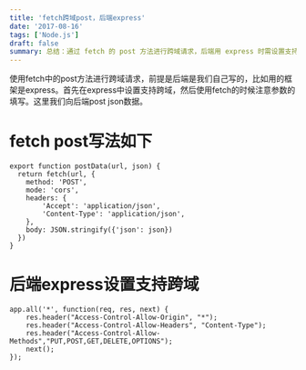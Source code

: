 ```yaml
---
title: 'fetch跨域post，后端express'
date: '2017-08-16'
tags: ['Node.js']
draft: false
summary: 总结：通过 fetch 的 post 方法进行跨域请求，后端用 express 时需设置支持跨域，如在 express 中设置各种跨域头信息，fetch 中要注意参数填写，这里还给出了 fetch post 的写法和后端 express 设置跨域的代码。 
---
```


使用fetch中的post方法进行跨域请求，前提是后端是我们自己写的，比如用的框架是express。首先在express中设置支持跨域，然后使用fetch的时候注意参数的填写。这里我们向后端post json数据。

# fetch post写法如下
```
export function postData(url, json) {
  return fetch(url, {
    method: 'POST',
    mode: 'cors',
    headers: {
        'Accept': 'application/json',
        'Content-Type': 'application/json',
    },
    body: JSON.stringify({'json': json})
  })
}
```

# 后端express设置支持跨域
```
app.all('*', function(req, res, next) {  
    res.header("Access-Control-Allow-Origin", "*");  
    res.header("Access-Control-Allow-Headers", "Content-Type");  
    res.header("Access-Control-Allow-Methods","PUT,POST,GET,DELETE,OPTIONS");
    next();  
});  
```